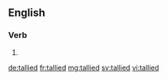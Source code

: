 ==English==

===Verb===
{{head|en}}

# {{en-past of|tally}}

[[de:tallied]]
[[fr:tallied]]
[[mg:tallied]]
[[sv:tallied]]
[[vi:tallied]]